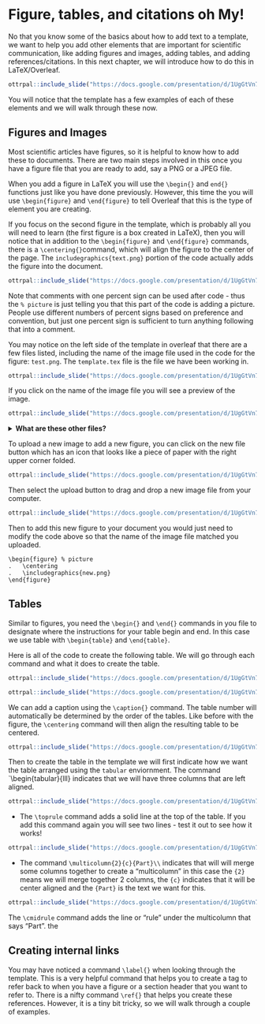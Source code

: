 
# Figure, tables, and citations oh My!

No that you know some of the basics about how to add text to a template, we want to help you add other elements that are important for scientific communication, like adding figures and images, adding tables, and adding references/citations. In this next chapter, we will introduce how to do this in LaTeX/Overleaf.

```r
ottrpal::include_slide("https://docs.google.com/presentation/d/1UgGtVn7RsqdQ4pJxDk_dueSyREHcH-uWTNAT27E2mG8/edit#slide=id.g1d07d88c199_0_131")
```

You will notice that the template has a few examples of each of these elements and we will walk through these now. 

## Figures and Images

Most scientific articles have figures, so it is helpful to know how to add these to documents. There are two main steps involved in this once you have a figure file that you are ready to add, say a PNG or a JPEG file.

When you add a figure in LaTeX you will use the `\begin{}` and `end{}` functions just like you have done previously. However, this time the you will use `\begin{figure}` and `\end{figure}` to tell Overleaf that this is the type of element you are creating.

If you focus on the second figure in the template, which is probably all you will need to learn (the first figure is a box created in LaTeX), then you will notice that in addition to the `\begin{figure}` and `\end{figure}`  commands, there is a `\centering{}`command, which will align the figure to the center of the page. The `includegraphics{text.png}` portion of the code actually adds the figure into the document. 

```r
ottrpal::include_slide("https://docs.google.com/presentation/d/1UgGtVn7RsqdQ4pJxDk_dueSyREHcH-uWTNAT27E2mG8/edit#slide=id.g1c91f28435b_0_4")
```

<div class = "notice" > 
Note that comments with one percent sign can be used after code - thus the `% picture` is just telling you that this part of the code is adding a picture. People use different numbers of percent signs based on preference and convention, but just one percent sign is sufficient to turn anything following that into a comment. 
</div>
 
You may notice on the left side of the template in overleaf that there are a few files listed, including the name of the image file used in the code for the figure: `test.png`. The `template.tex` file is the file we have been working in.

```r
ottrpal::include_slide("https://docs.google.com/presentation/d/1UgGtVn7RsqdQ4pJxDk_dueSyREHcH-uWTNAT27E2mG8/edit#slide=id.g1c91f28435b_0_9")
```

If you click on the name of the image file you will see a preview of the image.

```r
ottrpal::include_slide("https://docs.google.com/presentation/d/1UgGtVn7RsqdQ4pJxDk_dueSyREHcH-uWTNAT27E2mG8/edit#slide=id.g1c91f28435b_0_19")
```

<details><summary> **What are these other files?**</summary>
<div class = "notice">
The **template.tex** file is the file we have been working in that contains the main document  content text and code to format the text.
The **`reference.bib`** file contains the bibliography information that will be used by the template.tex file.
The **`README.md`** file will tell you more about the template that you are using. <br>
The **`arxiv.sty`** file is a style file that contains code more specifically style the document  for arXiv preprints. This code is then applied in our `template.tex` file (the one we have been working in) by the command \usepackage{arxiv}, because that is the name of the `.sty` file. 
</div>
</details>


To upload a new image to add a new figure, you can click on the new file button which has an icon that looks like a piece of paper with the right upper corner folded.

```r
ottrpal::include_slide("https://docs.google.com/presentation/d/1UgGtVn7RsqdQ4pJxDk_dueSyREHcH-uWTNAT27E2mG8/edit#slide=id.g1c91f28435b_0_27")
```

Then select the upload button to drag and drop a new image file from your computer.

```r
ottrpal::include_slide("https://docs.google.com/presentation/d/1UgGtVn7RsqdQ4pJxDk_dueSyREHcH-uWTNAT27E2mG8/edit#slide=id.g1c91f28435b_0_33")
```

Then to add this new figure to your document you would just need to modify the code above so that the name of the image file matched you uploaded.

`\begin{figure} % picture`<br>
`.   \centering`<br>
`.   \includegraphics{new.png}`<br>
`\end{figure}`<br>

## Tables 

Similar to figures, you need the `\begin{}` and `\end{}` commands in you file to designate where the instructions for your table begin and end. In this case we use table with `\begin{table}` and `\end{table}`. 

Here is all of the code to create the following table. We will go through each command and what it does to create the table.


```r
ottrpal::include_slide("https://docs.google.com/presentation/d/1UgGtVn7RsqdQ4pJxDk_dueSyREHcH-uWTNAT27E2mG8/edit#slide=id.g1c91f28435b_0_38")
```


```r
ottrpal::include_slide("https://docs.google.com/presentation/d/1UgGtVn7RsqdQ4pJxDk_dueSyREHcH-uWTNAT27E2mG8/edit#slide=id.g1c91f28435b_0_105")
```



We can add a caption using the `\caption{}` command. The table number will automatically be determined by the order of the tables. Like before with the figure, the `\centering` command will then align the resulting table to be centered.

```r
ottrpal::include_slide("https://docs.google.com/presentation/d/1UgGtVn7RsqdQ4pJxDk_dueSyREHcH-uWTNAT27E2mG8/edit#slide=id.g1c91f28435b_0_43")
```





Then to create the table in the template we will first indicate how we want the table arranged using the `tabular` enviornment. The command `\begin{tabular}{lll} indicates that we will have three columns that are left aligned. 

```r
ottrpal::include_slide("https://docs.google.com/presentation/d/1UgGtVn7RsqdQ4pJxDk_dueSyREHcH-uWTNAT27E2mG8/edit#slide=id.g1c91f28435b_0_63")
```



- The `\toprule` command adds a solid line at the top of the table. If you add this command again you will see two lines - test it out to see how it works!

```r
ottrpal::include_slide("https://docs.google.com/presentation/d/1UgGtVn7RsqdQ4pJxDk_dueSyREHcH-uWTNAT27E2mG8/edit#slide=id.g1c91f28435b_0_77")
```


- The command `\multicolumn{2}{c}{Part}\\` indicates that will will merge some columns together to create a "multicolumn" in this case the `{2}` means we will merge together 2 columns, the `{c}` indicates that it will be center aligned and the `{Part}` is the text we want for this.

```r
ottrpal::include_slide("https://docs.google.com/presentation/d/1UgGtVn7RsqdQ4pJxDk_dueSyREHcH-uWTNAT27E2mG8/edit#slide=id.g1c91f28435b_0_94")
```

The `\cmidrule` command adds the line or "rule" under the multicolumn that says "Part". the 



## Creating internal links

You may have noticed a command `\label{}` when looking through the template.
This is a very helpful command that helps you to create a tag to refer back to when you have a figure or a section header that you want to refer to. There is a nifty command `\ref{}` that helps you create these references. However, it is a tiny bit tricky, so we will walk through a couple of examples.

